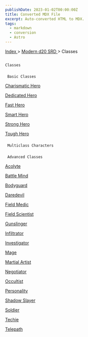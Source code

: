 ```yaml
---
publishDate: 2023-01-02T00:00:00Z
title: Converted MDX File
excerpt: Auto-converted HTML to MDX.
tags:
  - markdown
  - conversion
  - Astro
---
```


[
Index
](-index) >
[
Modern d20 SRD
](modern-d20-srd-index) > Classes

##

    Classes

###

     Basic Classes

[
Charismatic Hero
](modern-d20-srd-classes-basic-charismatic-hero)

[
Dedicated Hero
](modern-d20-srd-classes-basic-dedicated-hero)

[
Fast Hero
](modern-d20-srd-classes-basic-fast-hero)

[
Smart Hero
](modern-d20-srd-classes-basic-smart-hero)

[
Strong Hero
](modern-d20-srd-classes-basic-strong-hero)

[
Tough Hero
](modern-d20-srd-classes-basic-tough-hero)

###

     Multiclass Characters

###

     Advanced Classes

[
Acolyte
](modern-d20-srd-classes-advanced-acolyte)

[
Battle Mind
](modern-d20-srd-classes-advanced-battle-mind)

[
Bodyguard
](modern-d20-srd-classes-advanced-bodyguard)

[
Daredevil
](modern-d20-srd-classes-advanced-daredevil)

[
Field Medic
](modern-d20-srd-classes-advanced-field-medic)

[
Field Scientist
](modern-d20-srd-classes-advanced-field-scientist)

[
Gunslinger
](modern-d20-srd-classes-advanced-gunslinger)

[
Infiltrator
](modern-d20-srd-classes-advanced-infiltrator)

[
Investigator
](modern-d20-srd-classes-advanced-investigator)

[
Mage
](modern-d20-srd-classes-advanced-mage)

[
Martial Artist
](modern-d20-srd-classes-advanced-martial-artist)

[
Negotiator
](modern-d20-srd-classes-advanced-negotiator)

[
Occultist
](modern-d20-srd-classes-advanced-occultist)

[
Personality
](modern-d20-srd-classes-advanced-personality)

[
Shadow Slayer
](modern-d20-srd-classes-advanced-shadow-slayer)

[
Soldier
](modern-d20-srd-classes-advanced-soldier)

[
Techie
](modern-d20-srd-classes-advanced-techie)

[
Telepath
](modern-d20-srd-classes-advanced-telepath)
